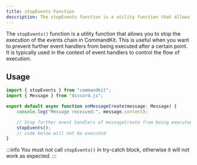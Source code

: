 ```yaml
---
title: stopEvents Function
description: The stopEvents function is a utility function that allows you to stop the execution of events chain in CommandKit.
---
```


The `stopEvents()` function is a utility function that allows you to stop the execution of the events chain in CommandKit. This is useful when you want to prevent further event handlers from being executed after a certain point.
It is typically used in the context of event handlers to control the flow of execution.

## Usage

```ts title="./src/app/events/messageCreate/event.ts"
import { stopEvents } from "commandkit";
import { Message } from "discord.js";

export default async function onMessageCreate(message: Message) {
    console.log("Message received:", message.content);

    // Stop further event handlers of messageCreate from being executed after this point
    stopEvents();
    // code below will not be executed
}
```

:::info
You must not call `stopEvents()` in try-catch block, otherwise it will not work as expected.
:::